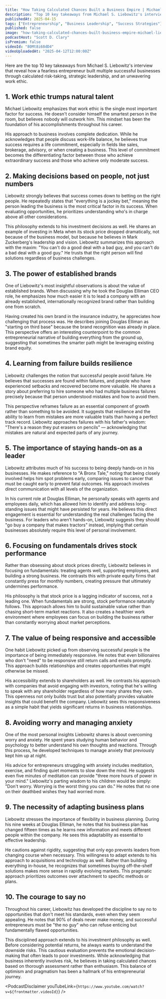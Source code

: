 ```yaml
---
title: "How Taking Calculated Chances Built a Business Empire | Michael S. Liebowitz - Serial Entrepreneur"
description: "Top 10 key takeaways from Michael S. Liebowitz's interview that reveal how a fearless entrepreneur built multiple successful businesses through calculated risk-taking, strategic leadership, and an unwavering work ethic."
publishedAt: 2025-04-15
tags: ["Entrepreneurship", "Business Leadership", "Success Strategies"]
published: false
image: "how-taking-calculated-chances-built-business-empire-michael-liebowitz-serial-entrepreneur.jpg"
podcastHost: "Scott D. Clary"
isPremium: false
videoId: "80Mt8i68dD4"
videoUploadedAt: "2025-04-12T12:00:00Z"
---
```



<PodcastSummaryPageLayout frontmatter={frontmatter}>

Here are the top 10 key takeaways from Michael S. Liebowitz's interview that reveal how a fearless entrepreneur built multiple successful businesses through calculated risk-taking, strategic leadership, and an unwavering work ethic.

## 1. Work ethic trumps natural talent

Michael Liebowitz emphasizes that work ethic is the single most important factor for success. He doesn't consider himself the smartest person in the room, but believes nobody will outwork him. This mindset has been the foundation of his accomplishments throughout his career.

His approach to business involves complete dedication. While he acknowledges that people discuss work-life balance, he believes true success requires a life commitment, especially in fields like sales, brokerage, advisory, or when creating a business. This level of commitment becomes the differentiating factor between those who achieve extraordinary success and those who achieve only moderate success.

## 2. Making decisions based on people, not just numbers

Liebowitz strongly believes that success comes down to betting on the right people. He repeatedly states that "everything is a jockey bet," meaning the person leading the business is the most critical factor in its success. When evaluating opportunities, he prioritizes understanding who's in charge above all other considerations.

This philosophy extends to his investment decisions as well. He shares an example of investing in Meta when its stock price dropped dramatically, not because of the business model, but because he believes in Mark Zuckerberg's leadership and vision. Liebowitz summarizes this approach with the maxim: "You can't do a good deal with a bad guy, and you can't do a bad deal with a good guy." He trusts that the right person will find solutions regardless of business challenges.

## 3. The power of established brands

One of Liebowitz's most insightful observations is about the value of established brands. When discussing why he took the Douglas Elliman CEO role, he emphasizes how much easier it is to lead a company with an already established, internationally recognized brand rather than building one from scratch.

Having created his own brand in the insurance industry, he appreciates how challenging that process was. He describes joining Douglas Elliman as "starting on third base" because the brand recognition was already in place. This perspective offers an interesting counterpoint to the common entrepreneurial narrative of building everything from the ground up, suggesting that sometimes the smarter path might be leveraging existing brand equity.

## 4. Learning from failure builds resilience

Liebowitz challenges the notion that successful people avoid failure. He believes that successes are found within failures, and people who have experienced setbacks and recovered become more valuable. He shares a story about preferring to hire someone who had multiple business failures precisely because that person understood mistakes and how to avoid them.

This perspective reframes failure as an essential component of growth rather than something to be avoided. It suggests that resilience and the ability to learn from mistakes are more valuable traits than having a perfect track record. Liebowitz approaches failures with his father's wisdom: "There's a reason they put erasers on pencils" — acknowledging that mistakes are natural and expected parts of any journey.

## 5. The importance of staying hands-on as a leader

Liebowitz attributes much of his success to being deeply hands-on in his businesses. He makes reference to "A Bronx Tale," noting that being closely involved helps him spot problems early, comparing issues to cancer that must be caught early to prevent fatal outcomes. His approach involves direct communication with all levels of the organization.

In his current role at Douglas Elliman, he personally speaks with agents and employees daily, which has allowed him to identify and address long-standing issues that might have persisted for years. He believes this direct engagement is essential for understanding the real challenges facing the business. For leaders who aren't hands-on, Liebowitz suggests they should "go buy a company that makes tractors" instead, implying that certain businesses absolutely require this level of personal involvement.

## 6. Focusing on fundamentals drives stock performance

Rather than obsessing about stock prices directly, Liebowitz believes in focusing on fundamentals: treating agents well, supporting employees, and building a strong business. He contrasts this with private equity firms that constantly press for monthly numbers, creating pressure that ultimately undermines performance.

His philosophy is that stock price is a lagging indicator of success, not a leading one. When fundamentals are strong, stock performance naturally follows. This approach allows him to build sustainable value rather than chasing short-term market reactions. It also creates a healthier work environment where employees can focus on building the business rather than constantly worrying about market perceptions.

## 7. The value of being responsive and accessible

One habit Liebowitz picked up from observing successful people is the importance of being immediately responsive. He notes that even billionaires who don't "need" to be responsive still return calls and emails promptly. This approach builds relationships and creates opportunities that might otherwise be missed.

His accessibility extends to shareholders as well. He contrasts his approach with companies that avoid engaging with investors, noting that he's willing to speak with any shareholder regardless of how many shares they own. This openness not only builds trust but also potentially provides valuable insights that could benefit the company. Liebowitz sees this responsiveness as a simple habit that yields significant returns in business relationships.

## 8. Avoiding worry and managing anxiety

One of the most personal insights Liebowitz shares is about overcoming worry and anxiety. He spent years studying human behavior and psychology to better understand his own thoughts and reactions. Through this process, he developed techniques to manage anxiety that previously kept him up at night.

His advice for entrepreneurs struggling with anxiety includes meditation, exercise, and finding quiet moments to slow down the mind. He suggests even five minutes of meditation can provide "three more hours of power in your mind." Liebowitz's parting wisdom to his children would be simply: "Don't worry. Worrying is the worst thing you can do." He notes that no one on their deathbed wishes they had worried more.

## 9. The necessity of adapting business plans

Liebowitz stresses the importance of flexibility in business planning. During his nine weeks at Douglas Elliman, he notes that his business plan has changed fifteen times as he learns new information and meets different people within the company. He sees this adaptability as essential to effective leadership.

He cautions against rigidity, suggesting that only ego prevents leaders from changing course when necessary. This willingness to adapt extends to his approach to acquisitions and technology as well. Rather than building everything in-house, he recognizes that sometimes buying off-the-shelf solutions makes more sense in rapidly evolving markets. This pragmatic approach prioritizes outcomes over attachment to specific methods or plans.

## 10. The courage to say no

Throughout his career, Liebowitz has developed the discipline to say no to opportunities that don't meet his standards, even when they seem appealing. He notes that 90% of deals never make money, and successful entrepreneurs must be "the no guy" who can refuse enticing but fundamentally flawed opportunities.

This disciplined approach extends to his investment philosophy as well. Before considering potential returns, he always wants to understand the downside risks. This cautious evaluation prevents the emotional decision-making that often leads to poor investments. While acknowledging that business inherently involves risk, he believes in taking calculated chances based on thorough assessment rather than enthusiasm. This balance of optimism and pragmatism has been a hallmark of his entrepreneurial journey.

<PodcastDisclaimer
  youTubeLink={`https://www.youtube.com/watch?v=${frontmatter.videoId}`}
/>

</PodcastSummaryPageLayout>
